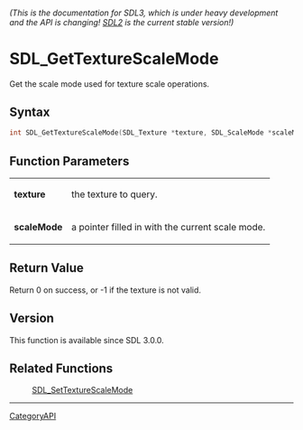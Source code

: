 ====== (This is the documentation for SDL3, which is under heavy development and the API is changing! [https://wiki.libsdl.org/ SDL2] is the current stable version!) ======
= SDL_GetTextureScaleMode =

Get the scale mode used for texture scale operations.

== Syntax ==

<syntaxhighlight lang='c'>
int SDL_GetTextureScaleMode(SDL_Texture *texture, SDL_ScaleMode *scaleMode);
</syntaxhighlight>

== Function Parameters ==

{|
|'''texture'''
|the texture to query.
|-
|'''scaleMode'''
|a pointer filled in with the current scale mode.
|}

== Return Value ==

Return 0 on success, or -1 if the texture is not valid.

== Version ==

This function is available since SDL 3.0.0.

== Related Functions ==

:[[SDL_SetTextureScaleMode]]

----
[[CategoryAPI]]


